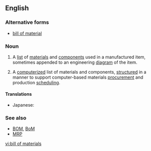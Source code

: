 ==English==
{{wikipedia}}

===Alternative forms===
* [[bill of material]]

===Noun===
{{en-noun|sg=[[bill]] [[of]] [[material]]s|bills of materials}}  

# {{manufacturing|design engineering}} A [[list]] of [[materials]] and [[components]] used in a manufactured item, sometimes appended to an engineering [[diagram]] of the item.
# {{manufacturing|computing}} A [[computerize]]d list of materials and components, [[structure]]d in a manner to support computer-based materials [[procurement]] and production [[scheduling]].

====Translations====
{{trans-top|a list of materials and components}}
* Japanese: {{t-|ja|部品表|tr=buhinhyō}}
{{trans-mid}}
{{trans-bottom}}

===See also===
* [[BOM]], [[BoM]]
* [[MRP]]

[[vi:bill of materials]]